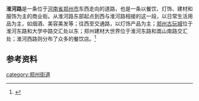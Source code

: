 '''淮河路'''是一条位于[[河南省|河南省]][[郑州市|郑州市]]东西走向的道路，也是一条以餐饮、灯饰、建材和服饰为主的商业街。从淮河路东部起点到西与淮河路相接的这一段，以日常生活用品为主，如烟酒、美容美发等；往西至交通路，以灯饰产品为主；[[郑州古玩城|郑州古玩城]]位于淮河东路和大学中路交汇处以东；郑州建材大世界位于淮河东路和嵩山南路交汇处；淮河西路则分布了众多的餐饮店。<ref>{{cite web|url=http://newpaper.dahe.cn/hnsb/html/2008-04/04/content_52875.htm|title=美食一条街的味觉诱惑|publisher=大河网|date=2008年4月4日|language=zh-hans|access-date=2011年10月1日|archive-date=2018年9月30日|archive-url=https://web.archive.org/web/20180930014036/http://newpaper.dahe.cn/hnsb/html/2008-04/04/content_52875.htm|dead-url=no}}</ref>

== 参考资料 ==
{{reflist}}

{{郑州商业街}}
[[category:郑州街道|category:郑州街道]]
{{河南小作品}}